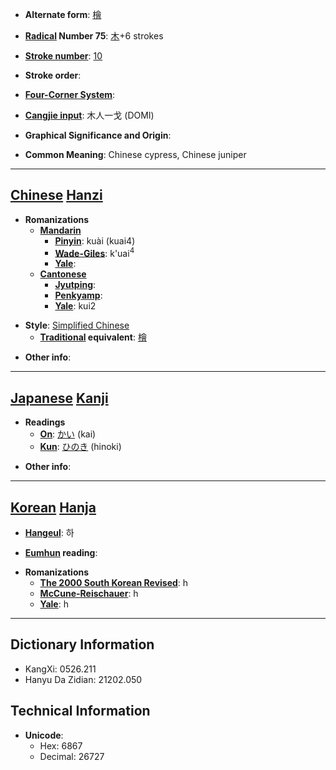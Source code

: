 * '''Alternate form''': [[檜]]

* '''[[Wiktionary:Chinese radical index| Radical]] Number 75''': [[Wiktionary:Chinese radical index 木|木]]+6 strokes

* '''[[Wiktionary:Chinese total strokes index|Stroke number]]''': [[Wiktionary:Chinese total strokes index 10|10]]

* '''Stroke order''': 

* '''[[Wiktionary:Chinese four corner index|Four-Corner System]]''': 

* '''[[Wiktionary:Chinese Cangjie index|Cangjie input]]''': 木人一戈 (DOMI)

* '''Graphical Significance and Origin''': 

* '''Common Meaning''': Chinese cypress, Chinese juniper

----

== [[Chinese]] [[Hanzi]] ==

* '''Romanizations'''
** '''[[Mandarin]]'''
*** '''[[Pinyin]]''': kuài (kuai4)
*** '''[[Wade-Giles]]''': k'uai<sup>4</sup>
*** '''[[Yale]]''': 
** '''[[Cantonese]]'''
*** '''[[Jyutping]]''':
*** '''[[Penkyamp]]''': 
*** '''[[Yale]]''': kui2

* '''Style''': [[Simplified Chinese]] 
** '''[[Traditional Chinese|Traditional]] equivalent''': [[檜]]

* '''Other info''': 

----

== [[Japanese]] [[Kanji]] ==

* '''Readings'''
** '''[[On]]''': [[かい]] (kai)
** '''[[Kun]]''': [[ひのき]] (hinoki)

* '''Other info''':  

----

== [[Korean]] [[Hanja]] ==

* '''[[Hangeul]]''': 하

* '''[[Eumhun]] reading''': 

* '''Romanizations'''
** '''[[The 2000 South Korean Revised Romanization|The 2000 South Korean Revised]]''': h
** '''[[McCune-Reischauer]]''': h
** '''[[Yale]]''': h

----

== Dictionary Information ==

* KangXi: 0526.211
* Hanyu Da Zidian: 21202.050

== Technical Information ==

* '''Unicode''':
** Hex: 6867
** Decimal: 26727